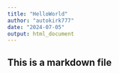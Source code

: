 ```yaml
---
title: "HelloWorld"
author: "autokirk777"
date: "2024-07-05"
output: html_document
---
```


## This is a markdown file

